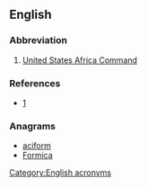 ==English==
{{wikipedia}}

===Abbreviation===
{{head|en}}

# [[w:United States Africa Command|United States Africa Command]]

===References===
* [http://www.africom.mil/AboutAFRICOM.asp]

===Anagrams===
* [[aciform#English|aciform]]
* [[Formica#English|Formica]]

[[Category:English acronyms]]
